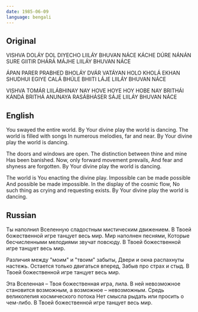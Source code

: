 ```yaml
---
date: 1985-06-09
language: bengali
---
```


## Original

VISHVA DOLÁY DOL DIYECHO
LIILÁY BHUVAN NÁCE
KÁCHE DÚRE NÁNÁN SURE
GIITIR DHÁRÁ MÁJHE
LIILÁY BHUVAN NÁCE

ÁPAN PARER PRABHED BHOLÁY
DVÁR VATÁYAN HOLO KHOLÁ
EKHAN SHUDHUI EGIYE CALÁ
BHÚLE BHIITI LÁJE
LIILÁY BHUVAN NÁCE

VISHVA TOMÁR LIILÁBHINAY
NAY HOVE HOYE HOY HOBE NAY
BRITHÁI KÁNDÁ BRITHÁ ANUNAYA
RASÁBHÁSER SÁJE
LIILÁY BHUVAN NÁCE

## English

You swayed the entire world.
By Your divine play the world is dancing.
The world is filled with songs
In numerous melodies, far and near.
By Your divine play the world is dancing.

The doors and windows are open.
The distinction between thine and mine
Has been banished.
Now, only forward movement prevails,
And fear and shyness are forgotten.
By Your divine play the world is dancing.

The world is You enacting the divine play.
Impossible can be made possible
And possible be made impossible.
In the display of the cosmic flow,
No such thing as crying and requesting exists.
By Your divine play the world is dancing.

## Russian

Ты наполнил Вселенную
cладостным мистическим движением.
В Твоей божественной игре танцует весь мир.
Мир наполнен песнями,
Которые бесчисленными мелодиями звучат повсюду.
В Твоей божественной игре танцует весь мир.

Различия между "моим" и "твоим" забыты,
Двери и окна распахнуты настежь.
Остается только двигаться вперед,
Забыв про страх и стыд.
В Твоей божественной игре танцует весь мир.

Эта Вселенная – Твоя божественная игра, лила.
В ней невозможное
становится возможным, а возможное – невозможным.
Средь великолепия космического потока
Нет смысла рыдать или просить о чем-либо.
В Твоей божественной игре танцует весь мир.
